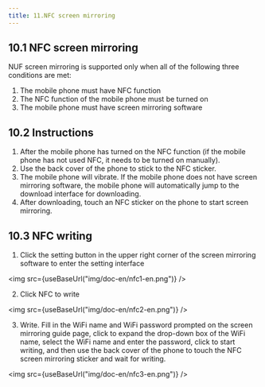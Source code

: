 ```yaml
---
title: 11.NFC screen mirroring
--- 
```



## 10.1 NFC screen mirroring

NUF screen mirroring is supported only when all of the following three conditions are met:

1. The mobile phone must have NFC function
2. The NFC function of the mobile phone must be turned on
3. The mobile phone must have screen mirroring software

## 10.2 Instructions

1. After the mobile phone has turned on the NFC function (if the mobile phone has not used NFC, it needs to be turned on manually).
2. Use the back cover of the phone to stick to the NFC sticker.
3. The mobile phone will vibrate. If the mobile phone does not have screen mirroring software, the mobile phone will automatically jump to the download interface for downloading.
4. After downloading, touch an NFC sticker on the phone to start screen mirroring.

## 10.3 NFC writing

1. Click the setting button in the upper right corner of the screen mirroring software to enter the setting interface

<img  src={useBaseUrl("img/doc-en/nfc1-en.png")} />

2. Click NFC to write

<img  src={useBaseUrl("img/doc-en/nfc2-en.png")} />

3. Write. Fill in the WiFi name and WiFi password prompted on the screen mirroring guide page, click to expand the drop-down box of the WiFi name, select the WiFi name and enter the password, click to start writing, and then use the back cover of the phone to touch the NFC screen mirroring sticker and wait for writing.

<img  src={useBaseUrl("img/doc-en/nfc3-en.png")} />
